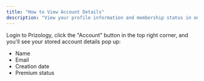 ```yaml
---
title: "How to View Account Details"
description: "View your profile information and membership status in one place"
---
```


Login to Prizology, click the "Account" button in the top right corner, and you'll see your stored account details pop up:

- Name
- Email
- Creation date
- Premium status
